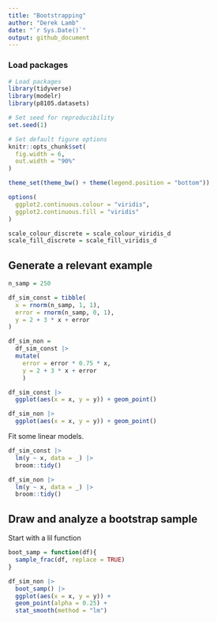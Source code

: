 ```yaml
---
title: "Bootstrapping"
author: "Derek Lamb"
date: "`r Sys.Date()`"
output: github_document
---
```

### Load packages
```r
# Load packages
library(tidyverse)
library(modelr)
library(p8105.datasets)

# Set seed for reproducibility
set.seed(1)

# Set default figure options
knitr::opts_chunk$set(
  fig.width = 6,
  out.width = "90%"
)

theme_set(theme_bw() + theme(legend.position = "bottom"))

options(
  ggplot2.continuous.colour = "viridis",
  ggplot2.continuous.fill = "viridis"
)

scale_colour_discrete = scale_colour_viridis_d
scale_fill_discrete = scale_fill_viridis_d
```

## Generate a relevant example
```r
n_samp = 250

df_sim_const = tibble(
  x = rnorm(n_samp, 1, 1),
  error = rnorm(n_samp, 0, 1),
  y = 2 + 3 * x + error
)

df_sim_non =
  df_sim_const |> 
  mutate(
    error = error * 0.75 * x,
    y = 2 + 3 * x + error
    )

```

```r
df_sim_const |> 
  ggplot(aes(x = x, y = y)) + geom_point()

df_sim_non |> 
  ggplot(aes(x = x, y = y)) + geom_point()
```

Fit some linear models.

```r
df_sim_const |> 
  lm(y ~ x, data = _) |> 
  broom::tidy()

df_sim_non |> 
  lm(y ~ x, data = _) |> 
  broom::tidy()
```

## Draw and analyze a bootstrap sample

Start with a lil function
```r
boot_samp = function(df){
  sample_frac(df, replace = TRUE)
}
```

```r
df_sim_non |> 
  boot_samp() |> 
  ggplot(aes(x = x, y = y)) + 
  geom_point(alpha = 0.25) + 
  stat_smooth(method = "lm")
```


